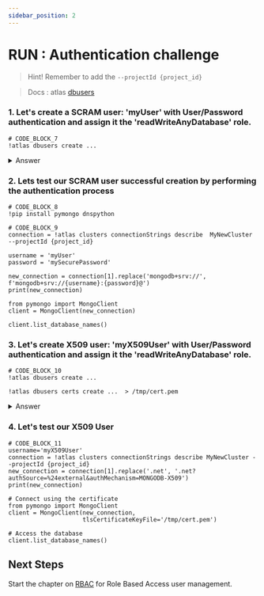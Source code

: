 ```yaml
---
sidebar_position: 2
---
```



# RUN : Authentication challenge 

> Hint! Remember to add the `--projectId {project_id}`

> Docs : atlas [dbusers](https://www.mongodb.com/docs/atlas/cli/current/command/atlas-dbusers-create/)


### 1. Let's create a SCRAM user: 'myUser' with User/Password authentication and assign it the 'readWriteAnyDatabase' role.

```
# CODE_BLOCK_7
!atlas dbusers create ...
```


<details>
    <summary> Answer </summary>
    ```
!atlas dbusers create --username myUser --password mySecurePassword --role readWriteAnyDatabase --projectId {project_id}
```
</details>

### 2. Lets test our SCRAM user successful creation by performing the authentication process
```
# CODE_BLOCK_8
!pip install pymongo dnspython  
```
```
# CODE_BLOCK_9
connection = !atlas clusters connectionStrings describe  MyNewCluster --projectId {project_id}

username = 'myUser'
password = 'mySecurePassword'

new_connection = connection[1].replace('mongodb+srv://', f'mongodb+srv://{username}:{password}@')
print(new_connection)

from pymongo import MongoClient
client = MongoClient(new_connection)

client.list_database_names()
```

### 3. Let's create  X509 user: 'myX509User' with User/Password authentication and assign it the 'readWriteAnyDatabase' role.

```
# CODE_BLOCK_10
!atlas dbusers create ...

!atlas dbusers certs create ...  > /tmp/cert.pem
```

<details>
    <summary> Answer </summary>
    ```
    # Generate an X509 certificate for a new user
    !atlas dbusers create --username myX509User --x509Type MANAGED --role readAnyDatabase --projectId {project_id}
    # Generate and save the certificate
    !atlas dbusers certs create --username myX509User --monthsUntilExpiration 1 --projectId {project_id} > /tmp/cert.pem
    ```
</details>

### 4. Let's test our X509 User

```
# CODE_BLOCK_11
username='myX509User'
connection = !atlas clusters connectionStrings describe MyNewCluster --projectId {project_id}
new_connection = connection[1].replace('.net', '.net?authSource=%24external&authMechanism=MONGODB-X509')
print(new_connection)

# Connect using the certificate
from pymongo import MongoClient
client = MongoClient(new_connection,
                     tlsCertificateKeyFile='/tmp/cert.pem')

# Access the database
client.list_database_names()

```
## Next Steps

Start the chapter on [RBAC](./rbac) for Role Based Access user management.
